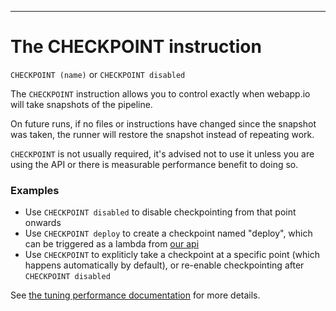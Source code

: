 ---

<div className="section-spacing"></div>

# The CHECKPOINT instruction

`CHECKPOINT (name)` or `CHECKPOINT disabled`

The `CHECKPOINT` instruction allows you to control exactly when webapp.io will take snapshots of the pipeline.

On future runs, if no files or instructions have changed since the snapshot was taken, the runner will restore the snapshot instead of repeating work.

`CHECKPOINT` is not usually required, it's advised not to use it unless you are using the API or there is measurable performance benefit to doing so.

<div className="section-spacing"></div>

### Examples

- Use `CHECKPOINT disabled` to disable checkpointing from that point onwards
- Use `CHECKPOINT deploy` to create a checkpoint named "deploy", which can be triggered as a lambda from [our api](/docs/api#create-a-ci-job-for-a-given-repository)
- Use `CHECKPOINT` to expliticly take a checkpoint at a specific point (which happens automatically by default), or re-enable checkpointing after `CHECKPOINT disabled`

See [the tuning performance documentation](/docs/tuning-performance) for more details.

<div className="section-spacing"></div>